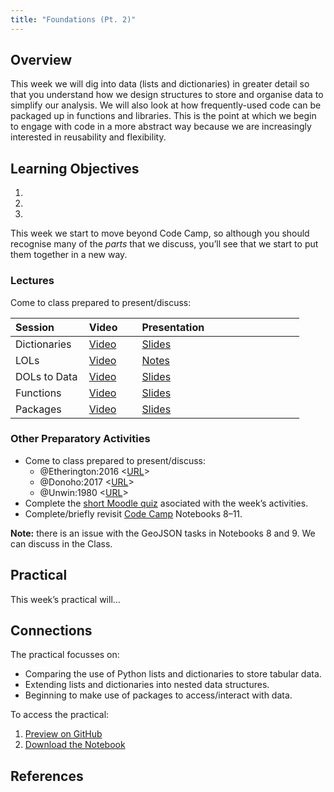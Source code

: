 ```yaml
---
title: "Foundations (Pt. 2)"
---
```


## Overview

This week we will dig into data (lists and dictionaries) in greater detail so that you understand how we design structures to store and organise data to simplify our analysis. We will also look at how frequently-used code can be packaged up in functions and libraries. This is the point at which we begin to engage with code in a more abstract way because we are increasingly interested in reusability and flexibility.

::: {.callout-important}
## Learning Objectives

1. 
2. 
3. 
::: 

This week we start to move beyond Code Camp, so although you should recognise many of the _parts_ that we discuss,  you'll see that we start to put them together in a new way.

### Lectures

Come to class prepared to present/discuss:

| Session | Video | Presentation    | 
| :------ | :---- | :-------------- | 
| Dictionaries | [Video]({{< var vids.dicts >}}) | [Slides](../lectures/3.1-Dictionaries.qmd) | 
| LOLs | [Video]({{< var vids.lols >}}) |[Notes](../lectures/3.2-LOLs.qmd) | 
| DOLs to Data | [Video]({{< var vids.dols >}}) | [Slides](../lectures/3.3-DOLs_to_Data.qmd) | 
| Functions | [Video]({{< var vids.functions >}}) | [Slides](../lectures/3.4-Functions.qmd) | 
| Packages | [Video]({{< var vids.packages >}}) | [Slides](../lectures/3.5-Packages.qmd) | 

### Other Preparatory Activities

- Come to class prepared to present/discuss:
  - @Etherington:2016 <[URL](https://doi.org/10.1080/03098265.2015.1086981)>
  - @Donoho:2017 <[URL](https://doi.org/10.1080/10618600.2017.1384734)>
  - @Unwin:1980 <[URL](https://doi.org/10.1080/03098268008708772)>
- Complete the [short Moodle quiz]({{< var quiz.week3 >}}) asociated with the week's activities.
- Complete/briefly revisit [Code Camp](https://mybinder.org/v2/gh/kingsgeocomp/code-camp-env/notebook-v1.0?urlpath=git-pull%3Frepo%3Dhttps%253A%252F%252Fgithub.com%252Fkingsgeocomp%252Fcode-camp%26urlpath%3Dtree%252Fcode-camp%252F%26branch%3Dmaster) Notebooks 8--11.

**Note:** there is an issue with the GeoJSON tasks in Notebooks 8 and 9. We can discuss in the Class.

## Practical

This week's practical will... 

::: {.callout-tip}
## Connections

The practical focusses on:

- Comparing the use of Python lists and dictionaries to store tabular data.
- Extending lists and dictionaries into nested data structures.
- Beginning to make use of packages to access/interact with data.
::: 

To access the practical:

1. [Preview on GitHub]({{< var module.prac > >}}practicals/Practical-03-Foundations_2.ipynb)
2. [Download the Notebook]({{< var module.raw >}}practicals/Practical-03-Foundations_2.ipynb)

## References
